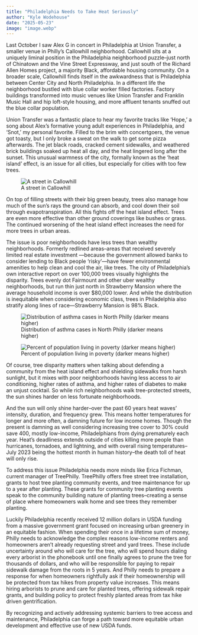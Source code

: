 ```yaml
---
title: "Philadelphia Needs to Take Heat Seriously"
author: "Kyle Wodehouse"
date: "2025-05-23"
image: "image.webp"
---
```



Last October I saw Alex G in concert in Philadelphia at Union Transfer, a smaller venue in Philly’s Callowhill neighborhood. Callowhill sits at a uniquely liminal position in the Philadelphia neighborhood puzzle–just north of Chinatown and the Vine Street Expressway, and just south of the Richard Allen Homes project, a majority Black, affordable housing community. On a broader scale, Callowhill finds itself in the awkwardness that is Philadelphia between Center City and North Philadelphia. In a different life the neighborhood bustled with blue collar worker filled factories. Factory buildings transformed into music venues like Union Transfer and Franklin Music Hall and hip loft-style housing, and more affluent tenants snuffed out the blue collar population. 

Union Transfer was a fantastic place to hear my favorite tracks like ‘Hope,’ a song about Alex’s formative young adult experiences in Philadelphia, and ‘Snot,’ my personal favorite. Filled to the brim with concertgoers, the venue got toasty, but I only broke a sweat on the walk to get some pizza afterwards. The jet black roads, cracked cement sidewalks, and weathered brick buildings soaked up heat all day, and the heat lingered long after the sunset. This unusual warmness of the city, formally known as the ‘heat island’ effect, is an issue for all cities, but especially for cities with too few trees. 

![A street in Callowhill](image.webp)

On top of filling streets with their big green beauty, trees also manage how much of the sun’s rays the ground can absorb, and cool down their soil through evapotranspiration. All this fights off the heat island effect. Trees are even more effective than other ground coverings like bushes or grass. The continued worsening of the heat island effect increases the need for more trees in urban areas.

The issue is poor neighborhoods have less trees than wealthy neighborhoods. Formerly redlined areas–areas that received severely limited real estate investment —because the government allowed banks to consider lending to Black people ‘risky’—have fewer environmental amenities to help clean and cool the air, like trees. The city of Philadelphia's own interactive report on over 100,000 trees visually highlights the disparity. Trees evenly dot Fairmount and other uber wealthy neighborhoods, but run thin just north in Strawberry Mansion where the average household income is over $80,000 lower. And while the distribution is inequitable when considering economic class, trees in Philadelphia also stratify along lines of race—Strawberry Mansion is 98% Black.

![Distribution of asthma cases in North Philly (darker means higher)](2.jpg)

![Percent of population living in poverty (darker means higher)](3.jpg)

Of course, tree disparity matters when talking about defending a community from the heat island effect and shielding sidewalks from harsh sunlight, but it mixes with poor neighborhoods having less access to air conditioning, higher rates of asthma, and higher rates of diabetes to make an unjust cocktail. So while rich neighborhoods walk tree-protected streets, the sun shines harder on less fortunate neighborhoods.

And the sun will only shine harder–over the past 60 years heat waves’ intensity, duration, and frequency grew. This means hotter temperatures for longer and more often, a damning future for low income homes. Though the present is damning as well considering increasing tree cover to 30% could save 400, mostly low-income, Philadelphians from dying prematurely each year. Heat’s deadliness extends outside of cities killing more people than hurricanes, tornadoes, and lightning, and with overall rising temperatures–July 2023 being the hottest month in human history–the death toll of heat will only rise.

To address this issue Philadelphia needs more minds like Erica Fichman, current manager of TreePhilly. TreePhilly offers free street tree installation, grants to host tree planting community events, and tree maintenance for up to a year after planting. These grants for community tree planting events speak to the community building nature of planting trees–creating a sense of place where homeowners walk home and see trees they remember planting. 

Luckily Philadelphia recently received 12 million dollars in USDA funding from a massive government grant focused on increasing urban greenery in an equitable fashion. When spending their once in a lifetime sum of money, Philly needs to acknowledge the complex reasons low-income renters and homeowners aren’t already requesting street and yard trees. These include uncertainty around who will care for the tree, who will spend hours dialing every arborist in the phonebook until one finally agrees to prune the tree for thousands of dollars, and who will be responsible for paying to repair sidewalk damage from the roots in 5 years. And Philly needs to prepare a response for when homeowners rightfully ask if their homeownership will be protected from tax hikes from property value increases. This means hiring arborists to prune and care for planted trees, offering sidewalk repair grants, and building policy to protect freshly planted areas from tax hike driven gentrification.

By recognizing and actively addressing systemic barriers to tree access and maintenance, Philadelphia can forge a path toward more equitable urban development and effective use of new USDA funds.
